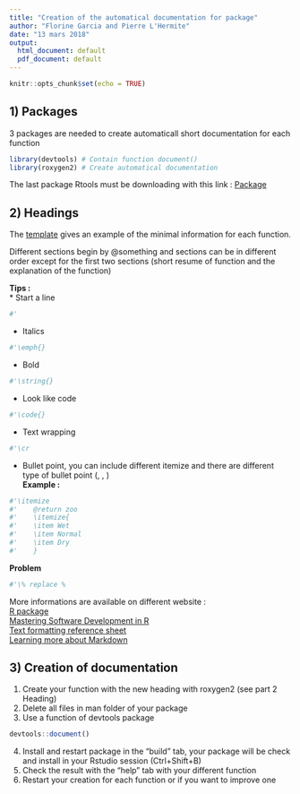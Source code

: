 ```yaml
---
title: "Creation of the automatical documentation for package"
author: "Florine Garcia and Pierre L'Hermite"
date: "13 mars 2018"
output:
  html_document: default
  pdf_document: default
---
```


```r
knitr::opts_chunk$set(echo = TRUE)
```

## 1) Packages

3 packages are needed to create automaticall short documentation for each function  

```r
library(devtools) # Contain function document()
library(roxygen2) # Create automatical documentation
```
The last package Rtools must be downloading with this link :
[Package](https://cran.r-project.org/bin/windows/Rtools/)

## 2) Headings

The [template](https://github.com/flogrc/piflow/blob/master/R/Template_function.R)
gives an example of the minimal information for each function.

Different sections begin by @something and sections can be in different order
except for the first two sections (short resume of function and the explanation
of the function)  

**Tips :**  
* Start a line   
```r
#'
```
* Italics  
```r
#'\emph{}
```
* Bold  
```r
#'\string{}
```
* Look like code  
```r
#'\code{}
```
* Text wrapping  
```r
#'\cr
```
* Bullet point, you can include different itemize and there are different type
of bullet point (\enumerate, \itemize, \describe)  
**Example :**  
```r
#'\itemize
#'    @return zoo  
#'    \itemize{  
#'    \item Wet  
#'    \item Normal  
#'    \item Dry  
#'    }
```
**Problem**
```r
#'\% replace %  
```

More informations are available on different website :  
[R package](http://r-pkgs.had.co.nz/man.html)  
[Mastering Software Development in R](https://bookdown.org/rdpeng/RProgDA/documentation.html)  
[Text formatting reference sheet](https://cran.r-project.org/web/packages/roxygen2/vignettes/formatting.html)  
[Learning more about Markdown](http://r-pkgs.had.co.nz/vignettes.html)

## 3) Creation of documentation

1. Create your function with the new heading with roxygen2 (see part 2 Heading)  
2. Delete all files in man folder of your package
3. Use a function of devtools package
```r
devtools::document()
```
4. Install and restart package in the "build" tab, your package will be check and
install in your Rstudio session (Ctrl+Shift+B)  
5. Check the result with the "help" tab with your different function  
6. Restart your creation for each function or if you want to improve one